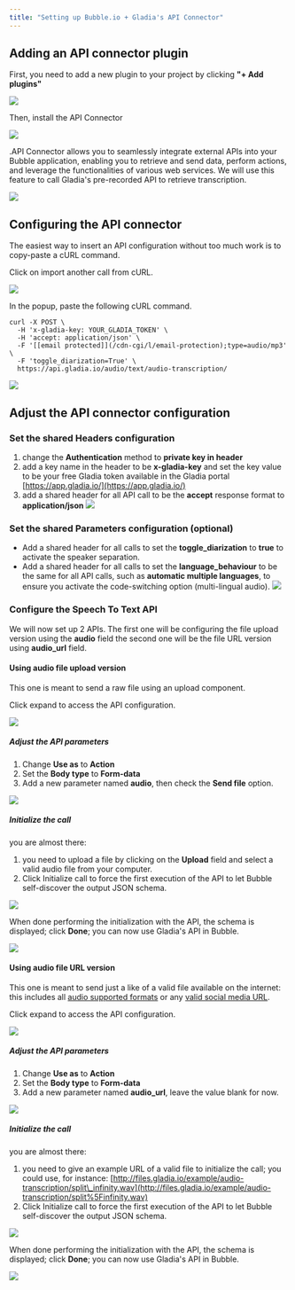 ```yaml
---
title: "Setting up Bubble.io + Gladia's API Connector"
---
```


## Adding an API connector plugin

First, you need to add a new plugin to your project by clicking **"+ Add plugins"**

![](/images/reference/b58743e-image.png) 

 Then, install the API Connector

![](/images/reference/398e36c-image.png) 

.API Connector allows you to seamlessly integrate external APIs into your Bubble application, enabling you to retrieve and send data, perform actions, and leverage the functionalities of various web services. We will use this feature to call Gladia's pre-recorded API to retrieve transcription.

![](/images/reference/794bfd8-image.png) 

## Configuring the API connector

The easiest way to insert an API configuration without too much work is to copy-paste a cURL command.

Click on import another call from cURL.

![](/images/reference/06cf7a1-image.png) 

In the popup, paste the following cURL command.

```Shell Shell
curl -X POST \
  -H 'x-gladia-key: YOUR_GLADIA_TOKEN' \
  -H 'accept: application/json' \
  -F '[[email protected]](/cdn-cgi/l/email-protection);type=audio/mp3' \
  -F 'toggle_diarization=True' \
  https://api.gladia.io/audio/text/audio-transcription/
```

![](/images/reference/1e63148-image.png) 

## Adjust the API connector configuration

### Set the shared Headers configuration

1. change the **Authentication** method to **private key in header**
2. add a key name in the header to be **x-gladia-key** and set the key value to be your free Gladia token available in the Gladia portal [https://app.gladia.io/](https://app.gladia.io/)
3. add a shared header for all API call to be the **accept** response format to **application/json**
![](/images/reference/5faa122-image.png) 

### Set the shared Parameters configuration (optional)

* Add a shared header for all calls to set the **toggle\_diarization** to **true** to activate the speaker separation.
* Add a shared header for all calls to set the **language\_behaviour** to be the same for all API calls, such as **automatic multiple languages**, to ensure you activate the code-switching option (multi-lingual audio).
![](/images/reference/2d02b70-image.png) 

### Configure the Speech To Text API

We will now set up 2 APIs. The first one will be configuring the file upload version using the **audio** field the second one will be the file URL version using **audio\_url** field.

#### Using audio file upload version

This one is meant to send a raw file using an upload component.

Click expand to access the API configuration.

![](/images/reference/956bbb1-image.png) 

##### Adjust the API parameters

1. Change **Use as** to **Action**
2. Set the **Body type** to **Form-data**
3. Add a new parameter named **audio**, then check the **Send file** option.

![](/images/reference/71614fa-image.png)

##### Initialize the call

you are almost there: 

1. you need to upload a file by clicking on the **Upload** field and select a valid audio file from your computer.
2. Click Initialize call to force the first execution of the API to let Bubble self-discover the output JSON schema.

![](/images/reference/a89d0be-image.png)

When done performing the initialization with the API, the schema is displayed; click **Done**; you can now use Gladia's API in Bubble.

![](/images/reference/8fdf405-image.png) 

#### Using audio file URL version

This one is meant to send just a like of a valid file available on the internet: this includes all [audio supported formats](/reference/supported-media-formats) or any [valid social media URL](/reference/supported-media-formats#supported-link-and-social-medias).

Click expand to access the API configuration.

![](/images/reference/956bbb1-image.png) 

##### Adjust the API parameters

1. Change **Use as** to **Action**
2. Set the **Body type** to **Form-data**
3. Add a new parameter named **audio\_url**, leave the value blank for now.

![](/images/reference/0722b8c-image.png)

##### Initialize the call

you are almost there: 

1. you need to give an example URL of a valid file to initialize the call; you could use, for instance: [http://files.gladia.io/example/audio-transcription/split\_infinity.wav](http://files.gladia.io/example/audio-transcription/split%5Finfinity.wav)
2. Click Initialize call to force the first execution of the API to let Bubble self-discover the output JSON schema.

![](/images/reference/e90a974-image.png)

When done performing the initialization with the API, the schema is displayed; click **Done**; you can now use Gladia's API in Bubble.

![](/images/reference/848cf42-image.png)